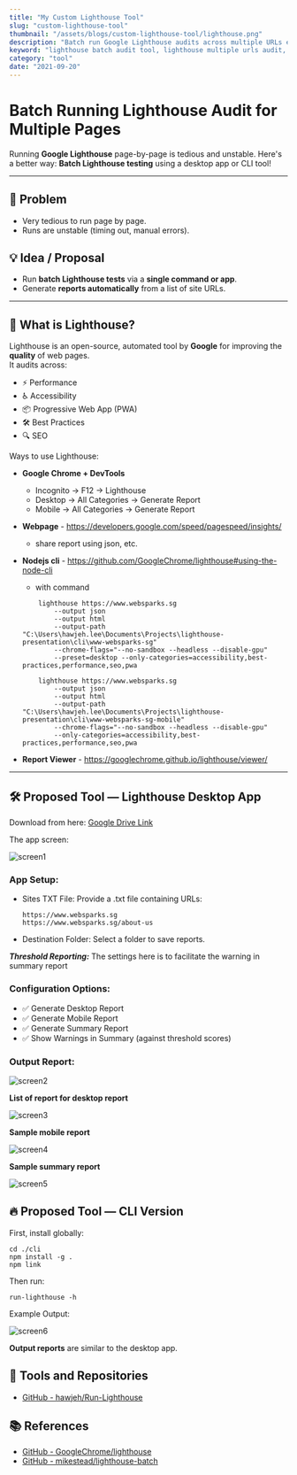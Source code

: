 ```yaml
---
title: "My Custom Lighthouse Tool"
slug: "custom-lighthouse-tool"
thumbnail: "/assets/blogs/custom-lighthouse-tool/lighthouse.png"
description: "Batch run Google Lighthouse audits across multiple URLs easily! Download a custom desktop app or CLI tool to automate performance, accessibility, SEO, and PWA reporting — no more tedious page-by-page testing."
keyword: "lighthouse batch audit tool, lighthouse multiple urls audit, batch lighthouse desktop app, lighthouse cli tool run multiple pages, automate google lighthouse audit, lighthouse nodejs batch runner, lighthouse accessibility seo performance audit, batch lighthouse report generator, run lighthouse for mobile and desktop, lighthouse summary report generation"
category: "tool"
date: "2021-09-20"
---
```


# Batch Running Lighthouse Audit for Multiple Pages

Running **Google Lighthouse** page-by-page is tedious and unstable. Here's a better way: **Batch Lighthouse testing** using a desktop app or CLI tool!

---

## 🚩 Problem

- Very tedious to run page by page.
- Runs are unstable (timing out, manual errors).


## 💡 Idea / Proposal

- Run **batch Lighthouse tests** via a **single command or app**.
- Generate **reports automatically** from a list of site URLs.

---

## 🚀 What is Lighthouse?

Lighthouse is an open-source, automated tool by **Google** for improving the **quality** of web pages.  
It audits across:

- ⚡ Performance
- ♿ Accessibility
- 📦 Progressive Web App (PWA)
- 🛠️ Best Practices
- 🔍 SEO

Ways to use Lighthouse:

- **Google Chrome + DevTools**
    - Incognito -> F12 -> Lighthouse
    - Desktop -> All Categories -> Generate Report
    - Mobile -> All Categories -> Generate Report

- **Webpage** - https://developers.google.com/speed/pagespeed/insights/ 
    - share report using json, etc. 

- **Nodejs cli** - https://github.com/GoogleChrome/lighthouse#using-the-node-cli 
    - with command
    ```
        lighthouse https://www.websparks.sg 
            --output json 
            --output html 
            --output-path "C:\Users\hawjeh.lee\Documents\Projects\lighthouse-presentation\cli\www-websparks-sg" 
            --chrome-flags="--no-sandbox --headless --disable-gpu" 
            --preset=desktop --only-categories=accessibility,best-practices,performance,seo,pwa

        lighthouse https://www.websparks.sg 
            --output json 
            --output html 
            --output-path "C:\Users\hawjeh.lee\Documents\Projects\lighthouse-presentation\cli\www-websparks-sg-mobile" 
            --chrome-flags="--no-sandbox --headless --disable-gpu" 
            --only-categories=accessibility,best-practices,performance,seo,pwa
    ```

- **Report Viewer** - https://googlechrome.github.io/lighthouse/viewer/ 

---

## 🛠 Proposed Tool — Lighthouse Desktop App

Download from here: [Google Drive Link](https://drive.google.com/file/d/1krdWzxDQbDz7vV5SCwY3UGTlSqs6Ba4a/view?usp=sharing)

The app screen:

![screen1](/assets/blogs/custom-lighthouse-tool/screen1.png)

### App Setup:

- Sites TXT File: Provide a .txt file containing URLs:
    ```
    https://www.websparks.sg
    https://www.websparks.sg/about-us
    ```
- Destination Folder: Select a folder to save reports.

***Threshold Reporting:*** The settings here is to facilitate the warning in summary report

### Configuration Options:

- ✅ Generate Desktop Report
- ✅ Generate Mobile Report
- ✅ Generate Summary Report
- ✅ Show Warnings in Summary (against threshold scores)


### Output Report:

![screen2](/assets/blogs/custom-lighthouse-tool/screen2.png)


**List of report for desktop report**

![screen3](/assets/blogs/custom-lighthouse-tool/screen3.png)


**Sample mobile report**

![screen4](/assets/blogs/custom-lighthouse-tool/screen4.png)


**Sample summary report**

![screen5](/assets/blogs/custom-lighthouse-tool/screen5.png)


## 🔥 Proposed Tool — CLI Version

First, install globally:

```
cd ./cli
npm install -g .
npm link
```

Then run:

```
run-lighthouse -h
```

Example Output:

![screen6](/assets/blogs/custom-lighthouse-tool/screen6.png)

**Output reports** are similar to the desktop app.


## 📂 Tools and Repositories

- [GitHub - hawjeh/Run-Lighthouse](https://github.com/hawjeh/Run-Lighthouse)

## 📚 References

- [GitHub - GoogleChrome/lighthouse](https://github.com/GoogleChrome/lighthouse)
- [GitHub - mikestead/lighthouse-batch](https://github.com/mikestead/lighthouse-batch)
